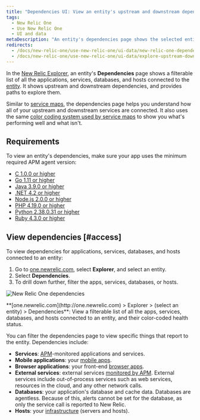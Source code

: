 ```yaml
---
title: "Dependencies UI: View an entity's upstream and downstream dependencies"
tags:
  - New Relic One
  - Use New Relic One
  - UI and data
metaDescription: "An entity's dependencies page shows the selected entity's upstream and downstream dependencies for apps, services, databases, and hosts."
redirects:
  - /docs/new-relic-one/use-new-relic-one/ui-data/new-relic-one-dependencies-page
  - /docs/new-relic-one/use-new-relic-one/ui-data/explore-upstream-downstream-dependencies-new-relic-one
---
```


In the [New Relic Explorer](/docs/new-relic-one/use-new-relic-one/ui-data/new-relic-one-entity-explorer-view-performance-across-apps-services-hosts), an entity's **Dependencies** page shows a filterable list of all the applications, services, databases, and hosts connected to the [entity](/docs/new-relic-one/use-new-relic-one/core-concepts/what-entity-new-relic). It shows upstream and downstream dependencies, and provides paths to explore them.

Similar to [service maps](/docs/understand-dependencies/understand-system-dependencies/service-maps/service-maps-new-relic-one), the dependencies page helps you understand how all of your upstream and downstream services are connected. It also uses the same [color coding system used by service maps](/docs/understand-dependencies/understand-system-dependencies/service-maps/service-maps-new-relic-one#alerts) to show you what's performing well and what isn't.

## Requirements

To view an entity's dependencies, make sure your app uses the minimum required APM agent version:

- [C 1.0.0 or higher](/docs/release-notes/agent-release-notes/c-sdk-release-notes)
- [Go 1.11 or higher](/docs/release-notes/agent-release-notes/go-release-notes)
- [Java 3.9.0 or higher](/docs/release-notes/agent-release-notes/java-release-notes)
- [.NET 4.2 or higher](/docs/release-notes/agent-release-notes/net-release-notes)
- [Node.js 2.0.0 or higher](/docs/release-notes/agent-release-notes/nodejs-release-notes)
- [PHP 4.19.0 or higher](/docs/release-notes/agent-release-notes/php-release-notes)
- [Python 2.38.0.31 or higher](/docs/release-notes/agent-release-notes/python-release-notes)
- [Ruby 4.3.0 or higher](/docs/release-notes/agent-release-notes/ruby-release-notes)

## View dependencies [#access]

To view dependencies for applications, services, databases, and hosts connected to an entity:

1. Go to [one.newrelic.com](http://one.newrelic.com), select **Explorer**, and select an entity.
2. Select **Dependencies**.
3. To drill down further, filter the apps, services, databases, or hosts.

![New Relic One dependencies](src/images/new-relic-one-dependencies-UI.png 'NR1_dependencies.png')

<figcaption>
  **[one.newrelic.com](http://one.newrelic.com) > Explorer > (select an entity)
  > Dependencies**: View a filterable list of all the apps, services, databases,
  and hosts connected to an entity, and their color-coded health status.
</figcaption>

You can filter the dependencies page to view specific things that report to the entity. Dependencies include:

- **Services**: [APM](/docs/apm)-monitored applications and services.
- **Mobile applications**: your [mobile apps](/docs/mobile-monitoring).
- **Browser applications**: your front-end [browser apps](/docs/browser).
- **External services**: external services [monitored by APM](/docs/apm/applications-menu/monitoring/external-services-page). External services include out-of-process services such as web services, resources in the cloud, and any other network calls.
- **Databases**: your application's database and cache data. Databases are agentless. Because of this, alerts cannot be set for the database, as only the service call is reported to New Relic.
- **Hosts**: your [infrastructure](/docs/infrastructure) (servers and hosts).
